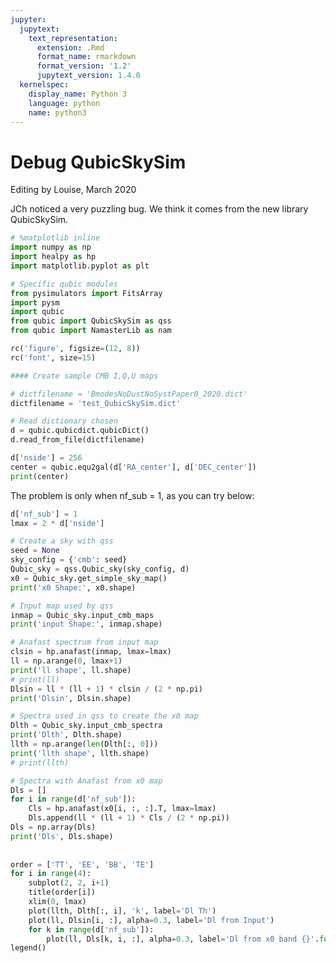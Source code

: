 ```yaml
---
jupyter:
  jupytext:
    text_representation:
      extension: .Rmd
      format_name: rmarkdown
      format_version: '1.2'
      jupytext_version: 1.4.0
  kernelspec:
    display_name: Python 3
    language: python
    name: python3
---
```


# Debug QubicSkySim

Editing by Louise, March 2020

JCh noticed a very puzzling bug. We think it comes from the new library QubicSkySim.   

```python
# %matplotlib inline
import numpy as np
import healpy as hp
import matplotlib.pyplot as plt

# Specific qubic modules
from pysimulators import FitsArray
import pysm
import qubic
from qubic import QubicSkySim as qss
from qubic import NamasterLib as nam

rc('figure', figsize=(12, 8))
rc('font', size=15)
```

```python
#### Create sample CMB I,Q,U maps

# dictfilename = 'BmodesNoDustNoSystPaper0_2020.dict'
dictfilename = 'test_QubicSkySim.dict'

# Read dictionary chosen
d = qubic.qubicdict.qubicDict()
d.read_from_file(dictfilename)

d['nside'] = 256
center = qubic.equ2gal(d['RA_center'], d['DEC_center'])
print(center)
```

The problem is only when nf_sub = 1, as you can try below:

```python
d['nf_sub'] = 1
lmax = 2 * d['nside']

# Create a sky with qss
seed = None
sky_config = {'cmb': seed}
Qubic_sky = qss.Qubic_sky(sky_config, d)
x0 = Qubic_sky.get_simple_sky_map()
print('x0 Shape:', x0.shape)

# Input map used by qss
inmap = Qubic_sky.input_cmb_maps
print('input Shape:', inmap.shape)

# Anafast spectrum from input map
clsin = hp.anafast(inmap, lmax=lmax)
ll = np.arange(0, lmax+1)
print('ll shape', ll.shape)
# print(ll)
Dlsin = ll * (ll + 1) * clsin / (2 * np.pi)
print('Dlsin', Dlsin.shape)

# Spectra used in qss to create the x0 map
Dlth = Qubic_sky.input_cmb_spectra
print('Dlth', Dlth.shape)
llth = np.arange(len(Dlth[:, 0]))
print('llth shape', llth.shape)
# print(llth)

# Spectra with Anafast from x0 map
Dls = []
for i in range(d['nf_sub']):
    Cls = hp.anafast(x0[i, :, :].T, lmax=lmax)
    Dls.append(ll * (ll + 1) * Cls / (2 * np.pi))
Dls = np.array(Dls)
print('Dls', Dls.shape)
   
    
order = ['TT', 'EE', 'BB', 'TE']
for i in range(4):
    subplot(2, 2, i+1)
    title(order[i])
    xlim(0, lmax)
    plot(llth, Dlth[:, i], 'k', label='Dl Th')
    plot(ll, Dlsin[i, :], alpha=0.3, label='Dl from Input')
    for k in range(d['nf_sub']):
        plot(ll, Dls[k, i, :], alpha=0.3, label='Dl from x0 band {}'.format(k))
legend()
```

```python

```
